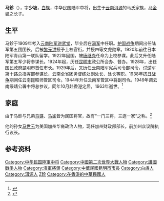 '''马鉁'''（{{bd|1886年||1963年||catIdx=Ma马}}），字'''少坡'''，[[白族|白族]]，中华民国陆军中将，出生于[[云南|云南]][[洱源|洱源]]的马氏家族，[[马金墀|马金墀]]之长子。

== 生平 ==
马鉁于1909年考入[[云南陆军讲武堂|云南陆军讲武堂]]，毕业后在[[滇军|滇军]]中任职。[[护国战争|护国战争]]期间出任陆军第五团团长，后被[[黎元洪|黎元洪]]授予上校官衔，并授四等文虎勋章。1920年前往日本陆军青山第一联队留学。1922年回国，被[[唐继尧|唐继尧]]任命为上校参谋。此后又升任陆军第五军少将参谋长。1924年起，历任[[昆明市|昆明市]]政公所会办、督办。1928年，出任国民政府昆明市首任市长。1929年后，又历任云南陆军宪兵司令部司令，讨逆军第十路总指挥部参谋长，云南全省团务督练处副处长、处长等职。1938年[[抗日战争|抗日战争]]期间任云南昆昭师管区司令。1944年升任云南军管区中将副司令。1949年调云南绥靖公署中将总参议。同年10月赴[[香港|香港]]定居，1963年逝世。<ref>{{cite web|url=http://www.luobinghui.com/j/m/200512/9023.html|title=马鉁|publisher=云南陆军讲武堂|deadurl=yes|archiveurl=https://web.archive.org/web/20090107101742/http://www.luobinghui.com/j/m/200512/9023.html|archivedate=2009-01-07}}</ref>

== 家庭 ==
由于马鉁与兄弟[[马锳|马锳]]、[[马崟|马崟]]皆为民国将官，故有“一门三将，三迤一家”之称。<ref>{{cite web|url=http://www.shxb.net/html/20100906/20100906_253814.shtml|title=一门三将 抗战中的先行者|publisher=生活新报|date=2010-09-06}}{{Dead link|date=2018年6月 |bot=InternetArchiveBot |fix-attempted=no }}</ref>

他的孙女[[马世云|马世云]]为美国加州华裔政治人物，现任加州财政部部长，前加州众议院执行议长。

== 参考资料 ==
{{reflist}}

{{DEFAULTSORT:Ma马}}
[[Category:中华民国陸軍中将|Category:中华民国陸軍中将]]
[[Category:中國第二次世界大戰人物|Category:中國第二次世界大戰人物]]
[[Category:護國戰爭人物|Category:護國戰爭人物]]
[[Category:滇軍將領|Category:滇軍將領]]
[[Category:中華民國昆明市市長|Category:中華民國昆明市市長]]
[[Category:白族人|Category:白族人]]
[[Category:洱源人|Category:洱源人]]
[[Category:马姓|Z鉁]]
[[Category:在香港的中華民國人|Category:在香港的中華民國人]]